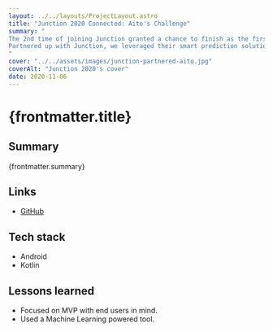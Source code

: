 ```yaml
---
layout: ../../layouts/ProjectLayout.astro
title: "Junction 2020 Connected: Aito's Challenge"
summary: "
The 2nd time of joining Junction granted a chance to finish as the first runner-up for challenge.
Partnered up with Junction, we leveraged their smart prediction solution using machine learning to develop an application to suggest a good lunch place for the team.
"
cover: "../../assets/images/junction-partnered-aito.jpg"
coverAlt: "Junction 2020's cover"
date: 2020-11-06
---
```


# {frontmatter.title}

## Summary

{frontmatter.summary}

## Links

- [GitHub](https://github.com/longv/brunz)

## Tech stack

- Android
- Kotlin

## Lessons learned

- Focused on MVP with end users in mind.
- Used a Machine Learning powered tool.
